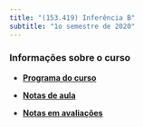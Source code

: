```yaml
---
title: "(153.419) Inferência B"
subtitle: "1o semestre de 2020"
---
```

      
### Informações sobre o curso
      
- [**Programa do curso**](./syllabus/){target="_blank"}

- [**Notas de aula**](https://www.overleaf.com/read/ndcxvbjgvkbx
)

- [**Notas em avaliações**](./grades/){target="_blank"}
